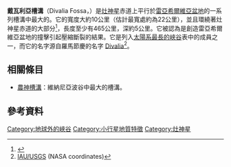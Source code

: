 '''戴瓦利亞槽溝'''（Divalia Fossa，{{IPAc-en|d|ɨ|ˈ|v|eɪ|l|i|ə|_|ˈ|f|ɒ|s|ə}}）是[[灶神星|灶神星]]赤道上平行於[[雷亞希爾維亞盆地|雷亞希爾維亞盆地]]的一系列槽溝中最大的。它的寬度大約10公里（估計最寬處約為22公里），並且環繞著灶神星赤道的大部分<ref>{{cite web |url=http://dawn.jpl.nasa.gov/multimedia/imageoftheday/image.asp?date=20120711 |title=存档副本 |accessdate=2015-05-21 |deadurl=yes |archiveurl=https://web.archive.org/web/20150522113755/http://dawn.jpl.nasa.gov/multimedia/imageoftheday/image.asp?date=20120711 |archivedate=2015-05-22 }}</ref>，長度至少有465公里，深約5公里。它被認為是創造雷亞希爾維亞盆地的撞擊引起壓縮斷裂的結果。它是列入[[太陽系最大的裂溝和峽谷列表|太陽系最長的峽谷]]表中的成員之一，而它的名字源自羅馬節慶的名字 [[Divalia|Divalia]]<ref>[http://planetarynames.wr.usgs.gov/Feature/14911;jsessionid=604BAC015C7EA07436F700D1435D1EDB IAU/USGS] (NASA coordinates)</ref>。

{{multiple image
| align     = center 
| direction = horizontal
| image1    = Divalia Fossa IOTD-260.jpg
| width1    = 375
| alt1      = 
| caption1  = 戴瓦利亞槽溝的一段，在南方和北方都有平行的槽溝。
| image2    = Divalia Fossa PIA15673.jpg
| width2    = 400
| alt2      =
| caption2  = 電腦合成的部分戴瓦利亞槽溝影像。
}}

== 相關條目 ==
*[[農神槽溝|農神槽溝]]：維納尼亞波谷中最大的槽溝。

== 參考資料 ==
{{reflist}}

[[Category:地球外的峽谷|Category:地球外的峽谷]]
[[Category:小行星地質特徵|Category:小行星地質特徵]]
[[Category:灶神星|Category:灶神星]]